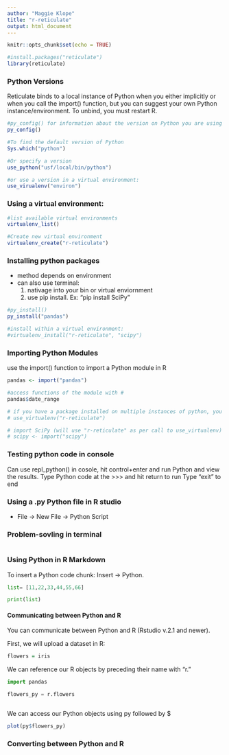 ```yaml
---
author: "Maggie Klope"
title: "r-reticulate"
output: html_document
---
```


```r
knitr::opts_chunk$set(echo = TRUE)
```


```r

#install.packages("reticulate")
library(reticulate)

```

### Python Versions

Reticulate binds to a local instance of Python when you either implicitly or when you call the import() function, but you can suggest your own Python instance/environment.  To unbind, you must restart R.

```r
#py_config() for information about the version on Python you are using and a list of other version on your system:
py_config()

#To find the default version of Python
Sys.which("python")

#Or specify a version
use_python("usf/local/bin/python")

#or use a version in a virtual environment:
use_virualenv("environ")

```

### Using a virtual environment:

```r
#list available virtual environments
virtualenv_list()

#Create new virtual environment
virtualenv_create("r-reticulate")

```

### Installing python packages
- method depends on environment
- can also use terminal:
  1) nativage into your bin or virtual enviornment
  2) use pip install.  Ex: "pip install SciPy"

```r
#py_install()
py_install("pandas")

#install within a virtual environment:
#virtualenv_install("r-reticulate", "scipy")

```

### Importing Python Modules
use the import() function to import a Python module in R
```r
pandas <- import("pandas")

#access functions of the module with #
pandas$date_range

# if you have a package installed on multiple instances of python, you can use use_virtualenv() to ensure that a specific virutalenv is utlized by reticulate:
# use_virtualenv("r-reticulate")

# import SciPy (will use "r-reticulate" as per call to use_virtualenv)
# scipy <- import("scipy")

```

### Testing python code in console
Can use repl_python() in cosole, hit control+enter and run Python and view the results.
Type Python code at the >>> and hit return to run
Type "exit" to end

### Using a .py Python file in R studio
- File -> New File -> Python Script

### Problem-sovling in terminal

```r


```


### Using Python in R Markdown

To insert a Python code chunk: Insert -> Python.

```python

list= [11,22,33,44,55,66]

print(list)

```


#### Communicating between Python and R

You can communicate between Python and R (Rstudio v.2.1 and newer).  

First, we will upload a dataset in R:

```r

flowers = iris

```

We can reference our R objects by preceding their name with "r."

```python
import pandas

flowers_py = r.flowers



```
 
We can access our Python objects using py followed by $

```r

plot(py$flowers_py)

```

### Converting between Python and R

```r

```

